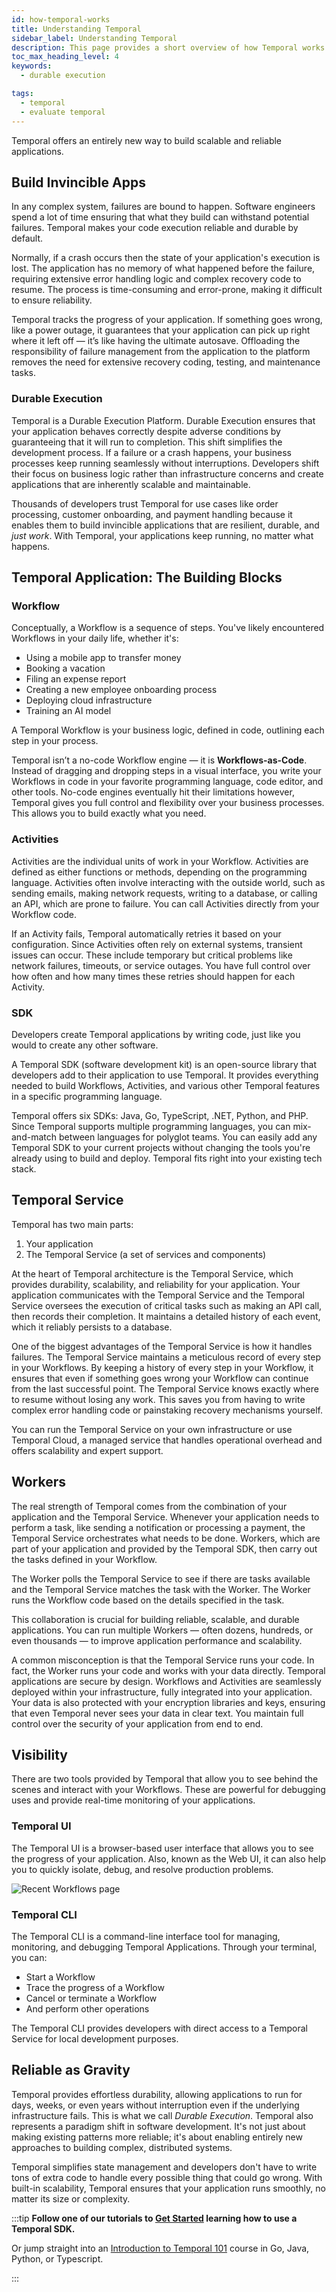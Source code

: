 ```yaml
---
id: how-temporal-works
title: Understanding Temporal
sidebar_label: Understanding Temporal 
description: This page provides a short overview of how Temporal works. 
toc_max_heading_level: 4
keywords:
  - durable execution

tags:
  - temporal
  - evaluate temporal
---
```

Temporal offers an entirely new way to build scalable and reliable applications.

## Build Invincible Apps 
In any complex system, failures are bound to happen. 
Software engineers spend a lot of time ensuring that what they build can withstand potential failures. 
Temporal makes your code execution reliable and durable by default.

Normally, if a crash occurs then the state of your application's execution is lost. 
The application has no memory of what happened before the failure, requiring extensive error handling logic and complex recovery code to resume. 
The process is time-consuming and error-prone, making it difficult to ensure reliability.

Temporal tracks the progress of your application. 
If something goes wrong, like a power outage, it guarantees that your application can pick up right where it left off — it’s like having the ultimate autosave. 
Offloading the responsibility of failure management from the application to the platform removes the need for extensive recovery coding, testing, and maintenance tasks.


### Durable Execution

Temporal is a Durable Execution Platform. 
Durable Execution ensures that your application behaves correctly despite adverse conditions by guaranteeing that it will run to completion. 
This shift simplifies the development process. If a failure or a crash happens, your business processes keep running seamlessly without interruptions. 
Developers shift their focus on business logic rather than infrastructure concerns and create applications that are inherently scalable and maintainable. 

Thousands of developers trust Temporal for use cases like order processing, customer onboarding, and payment handling because it enables them to build invincible applications that are resilient, durable, and *just work*. 
With Temporal, your applications keep running, no matter what happens.

## Temporal Application: The Building Blocks

### Workflow

Conceptually, a Workflow is a sequence of steps. 
You've likely encountered Workflows in your daily life, whether it's:
- Using a mobile app to transfer money
- Booking a vacation
- Filing an expense report
- Creating a new employee onboarding process
- Deploying cloud infrastructure
- Training an AI model

A Temporal Workflow is your business logic, defined in code, outlining each step in your process. 

Temporal isn’t a no-code Workflow engine — it is **Workflows-as-Code**.
Instead of dragging and dropping steps in a visual interface, you write your Workflows in code in your favorite programming language, code editor, and other tools. 
No-code engines eventually hit their limitations however, Temporal gives you full control and flexibility over your business processes. 
This allows you to build exactly what you need. 

### Activities
Activities are the individual units of work in your Workflow.
Activities are defined as either functions or methods, depending on the programming language. 
Activities often involve interacting with the outside world, such as sending emails, making network requests, writing to a database, or calling an API, which are prone to failure. 
You can call Activities directly from your Workflow code. 

If an Activity fails, Temporal automatically retries it based on your configuration. 
Since Activities often rely on external systems, transient issues can occur.
These include temporary but critical problems like network failures, timeouts, or service outages. 
You have full control over how often and how many times these retries should happen for each Activity. 

### SDK
Developers create Temporal applications by writing code, just like you would to create any other software. 

A Temporal SDK (software development kit) is an open-source library that developers add to their application to use Temporal. 
It provides everything needed to build Workflows, Activities, and various other Temporal features in a specific programming language.

Temporal offers six SDKs: Java, Go, TypeScript, .NET, Python, and PHP. 
Since Temporal supports multiple programming languages, you can mix-and-match between languages for polyglot teams. 
You can easily add any Temporal SDK to your current projects without changing the tools you're already using to build and deploy. 
Temporal fits right into your existing tech stack.

## Temporal Service 

Temporal has two main parts:
1. Your application
2. The Temporal Service (a set of services and components)

At the heart of Temporal architecture is the Temporal Service, which provides durability, scalability, and reliability for your application.
Your application communicates with the Temporal Service and the Temporal Service oversees the execution of critical tasks such as making an API call, then records their completion. 
It maintains a detailed history of each event, which it reliably persists to a database. 

One of the biggest advantages of the Temporal Service is how it handles failures. 
The Temporal Service maintains a meticulous record of every step in your Workflows. 
By keeping a history of every step in your Workflow, it ensures that even if something goes wrong your Workflow can continue from the last successful point. 
The Temporal Service knows exactly where to resume without losing any work. 
This saves you from having to write complex error handling code or painstaking recovery mechanisms yourself. 

You can run the Temporal Service on your own infrastructure or use Temporal Cloud, a managed service that handles operational overhead and offers scalability and expert support.

## Workers
The real strength of Temporal comes from the combination of your application and the Temporal Service. 
Whenever your application needs to perform a task, like sending a notification or processing a payment, the Temporal Service orchestrates what needs to be done. 
Workers, which are part of your application and provided by the Temporal SDK, then carry out the tasks defined in your Workflow. 

The Worker polls the Temporal Service to see if there are tasks available and the Temporal Service matches the task with the Worker.
The Worker runs the Workflow code based on the details specified in the task. 

This collaboration is crucial for building reliable, scalable, and durable applications. 
You can run multiple Workers — often dozens, hundreds, or even thousands — to improve application performance and scalability. 

A common misconception is that the Temporal Service runs your code. 
In fact, the Worker runs your code and works with your data directly. 
Temporal applications are secure by design. 
Workflows and Activities are seamlessly deployed within your infrastructure, fully integrated into your application. 
Your data is also protected with your encryption libraries and keys, ensuring that even Temporal never sees your data in clear text. 
You maintain full control over the security of your application from end to end. 

## Visibility
There are two tools provided by Temporal that allow you to see behind the scenes and interact with your Workflows. 
These are powerful for debugging uses and provide real-time monitoring of your applications. 

### Temporal UI 
The Temporal UI is a browser-based user interface that allows you to see the progress of your application. 
Also, known as the Web UI, it can also help you to quickly isolate, debug, and resolve production problems.

![Recent Workflows page](/img/how-it-works/workflow-details-page-hiw.avif)

### Temporal CLI 
The Temporal CLI is a command-line interface tool for managing, monitoring, and debugging Temporal Applications.
Through your terminal, you can:

- Start a Workflow 
- Trace the progress of a Workflow
- Cancel or terminate a Workflow
- And perform other operations

The Temporal CLI provides developers with direct access to a Temporal Service for local development purposes.

## Reliable as Gravity
Temporal provides effortless durability, allowing applications to run for days, weeks, or even years without interruption even if the underlying infrastructure fails. 
This is what we call _Durable Execution_. Temporal also represents a paradigm shift in software development. 
It's not just about making existing patterns more reliable; it's about enabling entirely new approaches to building complex, distributed systems. 

Temporal simplifies state management and developers don't have to write tons of extra code to handle every possible thing that could go wrong.
With built-in scalability, Temporal ensures that your application runs smoothly, no matter its size or complexity.

:::tip
**Follow one of our tutorials to [Get Started](https://learn.temporal.io/getting_started/) learning how to use a Temporal SDK.**

Or jump straight into an [Introduction to Temporal 101](https://learn.temporal.io/courses/temporal_101/) course in Go, Java, Python, or Typescript.

:::
